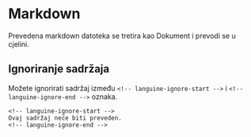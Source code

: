 # Markdown

Prevedena markdown datoteka se tretira kao Dokument i prevodi se u cjelini.

## Ignoriranje sadržaja

Možete ignorirati sadržaj između `<!-- languine-ignore-start -->` i `<!-- languine-ignore-end -->` oznaka.

```mdx
<!-- languine-ignore-start -->
Ovaj sadržaj neće biti preveden.
<!-- languine-ignore-end -->
``` 